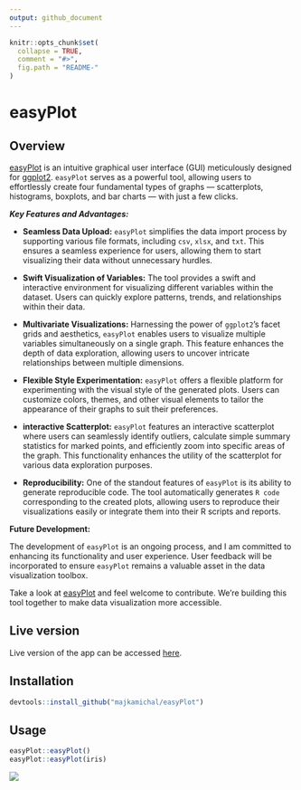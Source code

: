 ```yaml
---
output: github_document
---
```


<!-- README.md is generated from README.Rmd. Please edit that file -->

```r
knitr::opts_chunk$set(
  collapse = TRUE,
  comment = "#>",
  fig.path = "README-"
)
```

# easyPlot

## Overview

[easyPlot](http://easyplot.michalmajka.com) is an intuitive graphical user interface (GUI) meticulously designed for [ggplot2](https://ggplot2.tidyverse.org). `easyPlot` serves as a powerful tool, allowing users to effortlessly create four fundamental types of graphs — scatterplots, histograms, boxplots, and bar charts — with just a few clicks.

***Key Features and Advantages:***

- **Seamless Data Upload:** `easyPlot` simplifies the data import process by supporting various file formats, including `csv`, `xlsx`, and `txt`. This ensures a seamless experience for users, allowing them to start visualizing their data without unnecessary hurdles.

- **Swift Visualization of Variables:** The tool provides a swift and interactive environment for visualizing different variables within the dataset. Users can quickly explore patterns, trends, and relationships within their data.

- **Multivariate Visualizations:** Harnessing the power of `ggplot2`'s facet grids and aesthetics, `easyPlot` enables users to visualize multiple variables simultaneously on a single graph. This feature enhances the depth of data exploration, allowing users to uncover intricate relationships between multiple dimensions.

- **Flexible Style Experimentation:** `easyPlot` offers a flexible platform for experimenting with the visual style of the generated plots. Users can customize colors, themes, and other visual elements to tailor the appearance of their graphs to suit their preferences.

- **interactive Scatterplot:**  `easyPlot` features an interactive scatterplot where users can seamlessly identify outliers, calculate simple summary statistics for marked points, and efficiently zoom into specific areas of the graph. This functionality enhances the utility of the scatterplot for various data exploration purposes.

- **Reproducibility:** One of the standout features of `easyPlot` is its ability to generate reproducible code. The tool automatically generates `R code` corresponding to the created plots, allowing users to reproduce their visualizations easily or integrate them into their R scripts and reports.

**Future Development:**

The development of `easyPlot` is an ongoing process, and I am committed to enhancing its functionality and user experience. User feedback will be incorporated to ensure `easyPlot` remains a valuable asset in the data visualization toolbox.

Take a look at [easyPlot](https://github.com/majkamichal/easyPlot) and feel welcome to contribute. We're building this tool together to make data visualization more accessible.

## Live version

Live version of the app can be accessed [here](http://easyplot.michalmajka.com).

## Installation

```r
devtools::install_github("majkamichal/easyPlot")
```

## Usage

```r
easyPlot::easyPlot()
easyPlot::easyPlot(iris)
```

![](easyPlot-pic.png)
